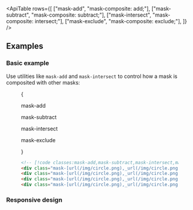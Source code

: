 

<ApiTable
  rows={[
    ["mask-add", "mask-composite: add;"],
    ["mask-subtract", "mask-composite: subtract;"],
    ["mask-intersect", "mask-composite: intersect;"],
    ["mask-exclude", "mask-composite: exclude;"],
  ]}
/>

## Examples

### Basic example

Use utilities like `mask-add` and `mask-intersect` to control how a mask is composited with other masks:

<Figure>

<Example>
  
{

<div className="grid grid-cols-2 items-center justify-center justify-items-center gap-y-8 py-4 max-sm:grid-cols-1">
  <div className="relative grid justify-center">
    <div className="absolute top-[calc(25%-2px)] right-[calc(5%-2px)] box-content size-24 rounded-full border-2 border-dashed border-white/20" />
    <div className="absolute top-[calc(25%-2px)] left-[calc(5%-2px)] box-content size-24 rounded-full border-2 border-dashed border-white/20" />
    <p className="mb-3 text-center font-mono text-sm font-medium text-gray-500 dark:text-gray-400">mask-add</p>
    <div className="h-24 w-48 bg-[url(https://images.unsplash.com/photo-1554629947-334ff61d85dc?ixid=MnwxMjA3fDB8MHxwaG90by1wYWdlfHx8fGVufDB8fHx8&ixlib=rb-1.2.1&auto=format&fit=crop&w=1000&h=1000&q=80)] mask-[radial-gradient(ellipse_25%_50%_at_30%_50.5%,_white_100%,transparent_100%),_radial-gradient(ellipse_25%_50%_at_70%_50.5%,_white_100%,transparent_100%)] bg-cover bg-center mask-add"></div>
  </div>
  <div className="relative grid justify-center">
    <div className="absolute top-[calc(25%-2px)] right-[calc(5%-2px)] box-content size-24 rounded-full border-2 border-dashed border-white/20" />
    <div className="absolute top-[calc(25%-2px)] left-[calc(5%-2px)] box-content size-24 rounded-full border-2 border-dashed border-white/20" />
    <p className="mb-3 text-center font-mono text-sm font-medium text-gray-500 dark:text-gray-400">mask-subtract</p>
    <div className="h-24 w-48 bg-[url(https://images.unsplash.com/photo-1554629947-334ff61d85dc?ixid=MnwxMjA3fDB8MHxwaG90by1wYWdlfHx8fGVufDB8fHx8&ixlib=rb-1.2.1&auto=format&fit=crop&w=1000&h=1000&q=80)] mask-[radial-gradient(ellipse_25%_50%_at_30%_50.5%,_white_100%,transparent_100%),_radial-gradient(ellipse_25%_50%_at_70%_50.5%,_white_100%,transparent_100%)] bg-cover bg-center mask-subtract"></div>
  </div>
  <div className="relative grid justify-center">
    <div className="absolute top-[calc(25%-2px)] right-[calc(5%-2px)] box-content size-24 rounded-full border-2 border-dashed border-white/20" />
    <div className="absolute top-[calc(25%-2px)] left-[calc(5%-2px)] box-content size-24 rounded-full border-2 border-dashed border-white/20" />
    <p className="mb-3 text-center font-mono text-sm font-medium text-gray-500 dark:text-gray-400">mask-intersect</p>
    <div className="h-24 w-48 bg-[url(https://images.unsplash.com/photo-1554629947-334ff61d85dc?ixid=MnwxMjA3fDB8MHxwaG90by1wYWdlfHx8fGVufDB8fHx8&ixlib=rb-1.2.1&auto=format&fit=crop&w=1000&h=1000&q=80)] mask-[radial-gradient(ellipse_25%_50%_at_30%_50.5%,_white_100%,transparent_100%),_radial-gradient(ellipse_25%_50%_at_70%_50.5%,_white_100%,transparent_100%)] bg-cover bg-center mask-intersect"></div>
  </div>
  <div className="relative grid justify-center">
    <div className="absolute top-[calc(25%-2px)] right-[calc(5%-2px)] box-content size-24 rounded-full border-2 border-dashed border-white/20" />
    <div className="absolute top-[calc(25%-2px)] left-[calc(5%-2px)] box-content size-24 rounded-full border-2 border-dashed border-white/20" />
    <p className="mb-3 text-center font-mono text-sm font-medium text-gray-500 dark:text-gray-400">mask-exclude</p>
    <div className="h-24 w-48 bg-[url(https://images.unsplash.com/photo-1554629947-334ff61d85dc?ixid=MnwxMjA3fDB8MHxwaG90by1wYWdlfHx8fGVufDB8fHx8&ixlib=rb-1.2.1&auto=format&fit=crop&w=1000&h=1000&q=80)] mask-[radial-gradient(ellipse_25%_50%_at_30%_50.5%,_white_100%,transparent_100%),_radial-gradient(ellipse_25%_50%_at_70%_50.5%,_white_100%,transparent_100%)] bg-cover bg-center mask-exclude"></div>
  </div>
</div>

}

</Example>

```html
<!-- [!code classes:mask-add,mask-subtract,mask-intersect,mask-exclude] -->
<div class="mask-[url(/img/circle.png),_url(/img/circle.png)] mask-add mask-[position:30%_50%,70%_50%]"></div>
<div class="mask-[url(/img/circle.png),_url(/img/circle.png)] mask-subtract mask-[position:30%_50%,70%_50%]"></div>
<div class="mask-[url(/img/circle.png),_url(/img/circle.png)] mask-intersect mask-[position:30%_50%,70%_50%]"></div>
<div class="mask-[url(/img/circle.png),_url(/img/circle.png)] mask-exclude mask-[position:30%_50%,70%_50%]"></div>
```

</Figure>

### Responsive design

<ResponsiveDesign property="mask-composite" defaultClass="mask-add" featuredClass="mask-subtract" />
